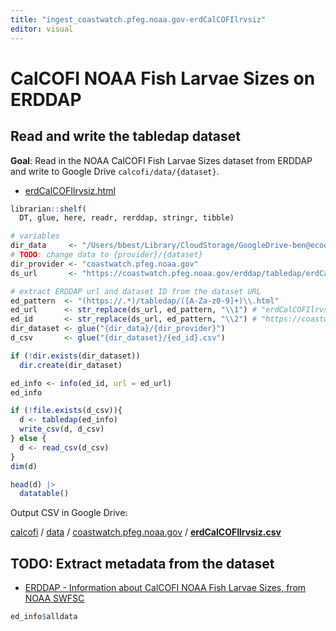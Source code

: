 ```yaml
---
title: "ingest_coastwatch.pfeg.noaa.gov-erdCalCOFIlrvsiz"
editor: visual
---
```


# CalCOFI NOAA Fish Larvae Sizes on ERDDAP

## Read and write the tabledap dataset

**Goal**: Read in the NOAA CalCOFI Fish Larvae Sizes dataset from ERDDAP and write to Google Drive `calcofi/data/{dataset}`.

- [erdCalCOFIlrvsiz.html](https://coastwatch.pfeg.noaa.gov/erddap/tabledap/erdCalCOFIlrvsiz.html)

```r
librarian::shelf(
  DT, glue, here, readr, rerddap, stringr, tibble)

# variables
dir_data     <- "/Users/bbest/Library/CloudStorage/GoogleDrive-ben@ecoquants.com/My Drive/projects/calcofi/data" 
# TODO: change data to {provider}/{dataset}
dir_provider <- "coastwatch.pfeg.noaa.gov"
ds_url       <- "https://coastwatch.pfeg.noaa.gov/erddap/tabledap/erdCalCOFIlrvsiz.html"

# extract ERDDAP url and dataset ID from the dataset URL
ed_pattern  <- "(https://.*)/tabledap/([A-Za-z0-9]+)\\.html"
ed_url      <- str_replace(ds_url, ed_pattern, "\\1") # "erdCalCOFIlrvsiz"
ed_id       <- str_replace(ds_url, ed_pattern, "\\2") # "https://coastwatch.pfeg.noaa.gov/erddap"
dir_dataset <- glue("{dir_data}/{dir_provider}")
d_csv       <- glue("{dir_dataset}/{ed_id}.csv")

if (!dir.exists(dir_dataset))
  dir.create(dir_dataset)

ed_info <- info(ed_id, url = ed_url)
ed_info
```

```r
if (!file.exists(d_csv)){
  d <- tabledap(ed_info)
  write_csv(d, d_csv)
} else {
  d <- read_csv(d_csv)
}
dim(d)

head(d) |> 
  datatable()
```

Output CSV in Google Drive: 

[calcofi](https://drive.google.com/drive/folders/13pWB5x59WSBR0mr9jJjkx7rri9hlUsMv) / [data](https://drive.google.com/drive/folders/1xxdWa4mWkmfkJUQsHxERTp9eBBXBMbV7) / [coastwatch.pfeg.noaa.gov](https://drive.google.com/drive/folders/1PDzCCpdSD4aBwpa7AZv2FNO1-pZg_WwP) / [**erdCalCOFIlrvsiz.csv**](https://drive.google.com/file/d/1YkWJK8aUlDuP2hm5BszR4a82hzAogr0G/view?usp=drive_link)

## TODO: Extract metadata from the dataset

- [ERDDAP - Information about CalCOFI NOAA Fish Larvae Sizes, from NOAA SWFSC](https://coastwatch.pfeg.noaa.gov/erddap/info/erdCalCOFIlrvsiz/index.html)

```r
ed_info$alldata
```
